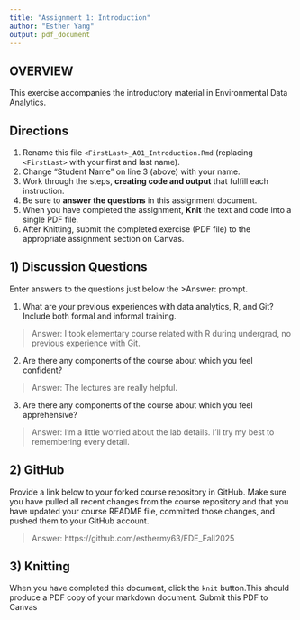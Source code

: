 ```yaml
---
title: "Assignment 1: Introduction"
author: "Esther Yang"
output: pdf_document
---
```


## OVERVIEW

This exercise accompanies the introductory material in Environmental Data Analytics. 

## Directions
1.  Rename this file `<FirstLast>_A01_Introduction.Rmd` (replacing `<FirstLast>` with your first and last name).
2.  Change "Student Name" on line 3 (above) with your name.
3.  Work through the steps, **creating code and output** that fulfill each instruction.
4.  Be sure to **answer the questions** in this assignment document.
5.  When you have completed the assignment, **Knit** the text and code into a single PDF file.
6.  After Knitting, submit the completed exercise (PDF file) to the appropriate assignment section on Canvas.


## 1) Discussion Questions
Enter answers to the questions just below the >Answer: prompt.

1. What are your previous experiences with data analytics, R, and Git? Include both formal and informal training.

> Answer: I took elementary course related with R during undergrad, no previous experience with Git.

2. Are there any components of the course about which you feel confident?

> Answer: The lectures are really helpful.

3. Are there any components of the course about which you feel apprehensive?

> Answer: I'm a little worried about the lab details. I'll try my best to remembering every detail.


## 2) GitHub

Provide a link below to your forked course repository in GitHub. Make sure you have pulled all recent changes from the course repository and that you have updated your course README file, committed those changes, and pushed them to your GitHub account. 

> Answer: https://github.com/esthermy63/EDE_Fall2025

## 3) Knitting
When you have completed this document, click the `knit` button.This should produce a PDF copy of your markdown document. Submit this PDF to Canvas 
